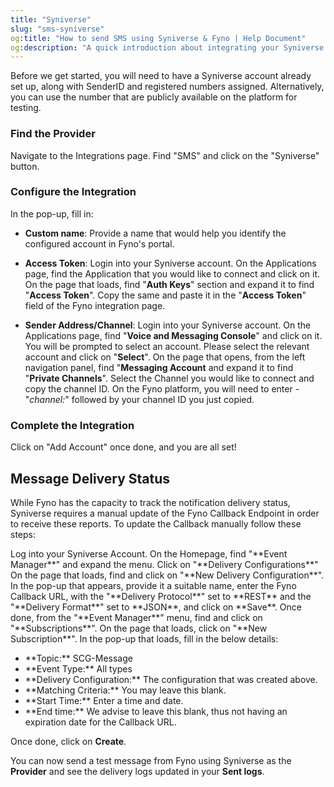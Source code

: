 ```yaml
---
title: "Syniverse"
slug: "sms-syniverse"
og:title: "How to send SMS using Syniverse & Fyno | Help Document"
og:description: "A quick introduction about integrating your Syniverse SMS account into Fyno."
---
```


Before we get started, you will need to have a Syniverse account already set up, along with SenderID and registered numbers assigned. Alternatively, you can use the number that are publicly available on the platform for testing.

<Steps>

### Find the Provider

Navigate to the Integrations page. Find "SMS" and click on the "Syniverse" button.

### Configure the Integration

In the pop-up, fill in:

-   **Custom name**: Provide a name that would help you identify the configured account in Fyno's portal.

-   **Access Token**: Login into your Syniverse account. On the Applications page, find the Application that you would like to connect and click on it. On the page that loads, find "**Auth Keys**" section and expand it to find "**Access Token**". Copy the same and paste it in the "**Access Token**" field of the Fyno integration page.

-   **Sender Address/Channel**: Login into your Syniverse account. On the Applications page, find "**Voice and Messaging Console**" and click on it. You will be prompted to select an account. Please select the relevant account and click on "**Select**". On the page that opens, from the left navigation panel, find "**Messaging Account** and expand it to find "**Private Channels**". Select the Channel you would like to connect and copy the channel ID. On the Fyno platform, you will need to enter - "_channel:_" followed by your channel ID you just copied.

### Complete the Integration

Click on "Add Account" once done, and you are all set!

</Steps>

## Message Delivery Status

While Fyno has the capacity to track the notification delivery status, Syniverse requires a manual update of the Fyno Callback Endpoint in order to receive these reports. To update the Callback manually follow these steps:

<Steps>

<Step>
    Log into your Syniverse Account. On the Homepage, find "**Event Manager**"
    and expand the menu. Click on "**Delivery Configurations**"
</Step>

<Step>
    On the page that loads, find and click on "**New Delivery Configuration**".
    In the pop-up that appears, provide it a suitable name, enter the Fyno
    Callback URL, with the "**Delivery Protocol**" set to **REST** and the
    "**Delivery Format**" set to **JSON**, and click on **Save**.
</Step>

<Step>
    Once done, from the "**Event Manager**" menu, find and click on
    "**Subscriptions**". On the page that loads, click on "**New
    Subscription**". In the pop-up that loads, fill in the below details:
    <ul>
        <li>**Topic:** SCG-Message</li>
        <li>**Event Type:** All types</li>
        <li>
            **Delivery Configuration:** The configuration that was created
            above.
        </li>
        <li>**Matching Criteria:** You may leave this blank.</li>
        <li>**Start Time:** Enter a time and date.</li>
        <li>
            **End time:** We advise to leave this blank, thus not having an
            expiration date for the Callback URL.
        </li>
    </ul>
</Step>

<Step>Once done, click on **Create**.</Step>

</Steps>

You can now send a test message from Fyno using Syniverse as the **Provider** and see the delivery logs updated in your **Sent logs**.
